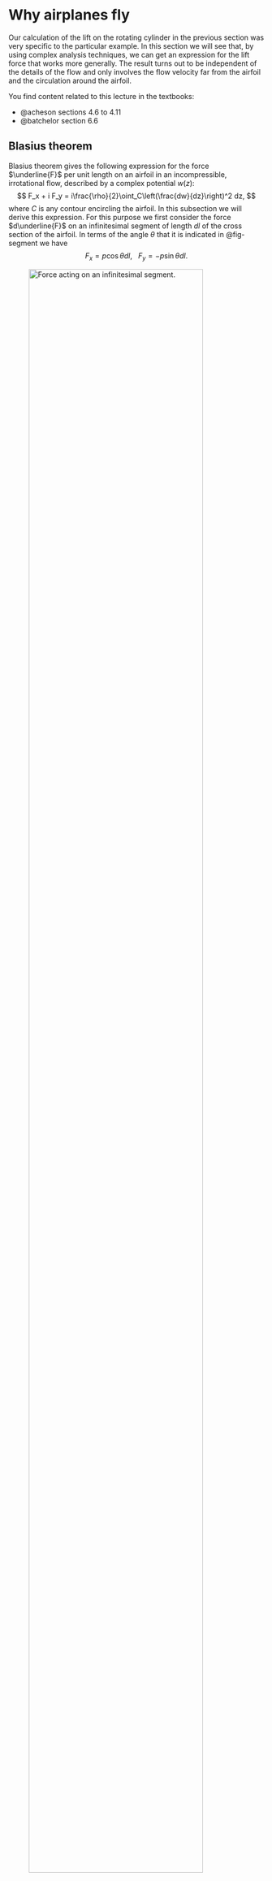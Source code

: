 # Why airplanes fly
Our calculation of the lift on the rotating cylinder in the previous section was very specific to the particular example.
In this section we will see that, by using complex analysis techniques, we can get an expression for the lift force that
works more generally. The result turns out to be independent of the details of the flow and only involves the flow velocity 
far from the airfoil and the circulation around the airfoil.

You find content related to this lecture in the textbooks:

- @acheson sections 4.6 to 4.11
- @batchelor section 6.6

## Blasius theorem
Blasius theorem gives the following expression for the force $\underline{F}$ per unit length on an airfoil in an incompressible,
irrotational flow, described by a complex potential $w(z)$:
$$
F_x + i F_y = i\frac{\rho}{2}\oint_C\left(\frac{dw}{dz}\right)^2 dz,
$$
where $C$ is any contour encircling the airfoil.
In this subsection we will derive this expression. For this purpose we first consider the force $d\underline{F}$ on an infinitesimal segment
 of length $dl$
of the cross section of the airfoil. In terms of the angle $\theta$ that it is indicated in @fig-segment we have
$$
F_x=p\cos\theta dl,~~~F_y=-p\sin\theta dl.
$$


![Force acting on an infinitesimal segment.](airfoil_segment.png){width=90% #fig-segment}

For the velocity components we have
$$
u_x=|u|\sin\theta,~~~u_y=|u|\cos\theta.
$$
We can relate that to the derivative of the complex potential,
$$
\frac{dw}{dz} = u_x-i u_y=|u|\left(\sin\theta-i\cos\theta\right)=-i|u|e^{i\theta},
$$
and thus
$$
|u|=ie^{-i\theta}\frac{dw}{dz}.
$$
This makes it easy to calculate
$$
u^2=-e^{-2i\theta}\left(\frac{dw}{dz}\right)^2.
$$
We can use this in Bernoulli's theorem for irrotational flow (in the absence of body forces) to find the pressure
$$
p =-\frac{\rho}{2}u^2+constant=\frac{\rho}{2}e^{-2i\theta}\left(\frac{dw}{dz}\right)^2+constant.
$$
The value of the constant is irrelevant because only pressure differences create forces. We get
$$\begin{split}
dF_x-idF_y&=p(\cos\theta+i\sin\theta)dl =p e^{i\theta}\,dl\\
&= \frac{\rho}{2}\left(\frac{dw}{dz}\right)^2e^{-i\theta}dl 
= \frac{\rho}{2}\left(\frac{dw}{dz}\right)^2(\cos\theta\,dl -i\sin\theta\,dl)\\
&=i\,\frac{\rho}{2}\left(\frac{dw}{dz}\right)^2dz
\end{split}$$
where we used that
$$
dx=-\sin\theta\,dl,~~~dy=-\cos\theta\,dl,~~~dz=dx+i\,dy.
$$
We can now integrate this along the airfoil to get the total force on the airfoil as
$$
F_x-iF_y=i\,\frac{\rho}{2}\oint_C\left(\frac{dw}{dz}\right)^2dz.
$$
Because we are integrating a holomorphic function, the result will be the same no matter which contour $C$ we
are using, as long as it encircles the airfoil once in a counterclockwise direction.
We have thus derived Blasius' theorem.


## Kutta-Joukowski lift theorem
We now simplify the expression for the force acting on an airfoil that we derived in the previous subsection even further
by considering the Laurent expansion
$$
\frac{dw}{dz}=a_0+\frac{a_1}{z}+\frac{a_2}{z^2}+\cdots.
$$
(You can find a discussion of Laurent expansions in Definition 6.5 of your lecture notes from `Functions of a complex argument')
We know that the velocity far away from the airfoil (which we will denote as $\underline{u}(\infty)$) has to be finite, and therefore
the Laurent expansion of $dw/dz$ can not have any terms with positive powers of $z$. Far away from the airfoil we have
$$
\lim_{|z|\to\infty}\frac{dw}{dz}= a_0=u_x(\infty)-i\,u_y(\infty).
$$
We also get the Laurent expansion
$$
\left(\frac{dw}{dz}\right)^2dz=a_0^2+\frac{2a_0a_1}{z}+\frac{a_1^2+2a_0a_2}{z^2}+\dots.
$$
Using this in Blasius theorem and using Cauchy's residue theorem gives us
$$
F_x-iF_y=i\,\frac{\rho}{2}\oint_C\left(\frac{dw}{dz}\right)^2dz=-2\pi\rho\, a_0\,a_1.
$$ {#eq-fxy}
We get $a_1$ from the contour integral of $dw/dz$:
$$\begin{split}
2\pi i a_1&=\oint_C\frac{dw}{dz}dz=\oint_C(u_x-i\,u_y)(dx+i\,dy)\\
&=\oint(u_xdx+u_ydy)+\oint_C(iu_xdy-iu_ydx)\\
&=\oint_C\underline{u}\cdot d\underline{x}+i\oint_C\nabla\psi\cdot d\underline{x}.
\end{split}$$
The second term vanishes. To see this consider integrating along the airfoil. Because the flow follows the surface of the airfoil,
this means that that surface is a streamline. Thus the streamfunction $\psi$ is constant along the contour, hence 
$\nabla\psi\cdot d\underline{x}=0$. The remaining first term is just the circulation $\Gamma$. Hence we have that
$$
a_1=\frac{\Gamma}{2\pi i}.
$$
Substituting our results for $a_0$ and $a_1$ into @eq-fxy  gives
$$
F_x-iF_y=i\rho(u_x(\infty)-i u_y(\infty))\Gamma,
$$
from which we can extract the real and imaginary parts to get our final result:
$$
F_x=\rho\,\Gamma u_y(\infty),~~~F_y=-\rho\,\Gamma u_x(\infty).
$$
As promised, the forces depend only on the circulation and the velocity far away from the airfoil.

Let us check that this reproduces the results from @sec-magnus on the Magnus effect.
There we had $u_y(\infty)=0$ and thus $F_x=0$. Thus there is no drag force. (In the real world of course there is drag,
which will be created by the turbulent wake behind the cylinder, but we are not modelling that.)
We also had $u_x(\infty)=a$ and $\Gamma=-2\pi b$ so that $F_y=2\pi\rho a b$, which reproduces the old result in @eq-magnus .


## Conformal mappings
We currently have a flow around a cylindrical airfoil. We want the flow around a less symmetrical shape that is rounded at the front but has a tip
at the end. This is illustrated in @fig-conformal. We are going to use a conformal mapping that maps from one to the other. 

![A conformal mapping $f$ from the region $D$ outside a disk $A$ to the region $\tilde{D}$ outside the cross section $\tilde{A}$ of an airfoil.](conformal.png){width=90% #fig-conformal}

Let $A$ be the cross section of a cylindrical airfoil, i.e., a closed disc, with radius $R$, centred at $z=-\lambda$. Let $\tilde{A}$ be the desired cross section of the airfoil.
Then $D=\mathbb{C}\setminus A$ and $\tilde{D}=\mathbb{C}\setminus \tilde{A}$ are the regions outside the airfoils. 

Let $f:D\to\tilde{D}$ be a holomorphic invertible function. View this as a map from the region in one complex plane to another, which we will
refer to as the $z$ plane and the $\tilde{z}$ plane respectively, where
 $\tilde{z}=f[z]=\tilde{x}+i\tilde{y}$. We want to know what happens to the fluid flow under this map.
 We introduce the complex potential on $\tilde{D}$ to be everywhere identical to the complex potential at the corresponding point in $D$, i.e.,
 $$
 \tilde{w}(\tilde{z})=w(z)=w(f^{-1}(\tilde{z})).
 $$
 This is a holomorphic function on $\tilde{D}$.
 It gives us the vector potential $\tilde{\phi}$ and the stream function $\tilde{\psi}$ on $\tilde{D}$ as usual:
  $$
 \tilde{w}(\tilde{z})=\tilde{\phi}(\tilde{x},\tilde{y})+i\tilde{\psi}(\tilde{x},\tilde{y}).
 $$
 Because the stream function $\tilde{\psi}(\tilde{z})$ on $\tilde{D}$ takes the same values as the original stream function $\psi$ on
 the corresponding point on $D$, the stream lines on $D$ get mapped by $f$ to streamlines on $\tilde{D}$.
 We can find the mapped velocity field on $\tilde{D}$ from the complex potential $\tilde{w}$ as
 $$
 \frac{d\tilde{w}}{d\tilde{z}}=\tilde{u}_x-i\tilde{u}_y=\frac{d}{d\tilde{z}}w\left(f^{-1}(\tilde{z})\right)=\frac{dw}{dz}\frac{df^{-1}(\tilde{z})}{d\tilde{z}}
 =\frac{dw/dz}{f'},
 $$ {#eq-uf}
 where we used that the derivative of the inverse function $f^{-1}$ is the reciprocal of the derivative of the function $f$.
 Thus we find that the components of the velocity field are simply rescaled by $f'$ at every point.
 
 We now consider how angles behave under the mapping $f$. See @fig-angles or a
 drawing illustrating the following discussion. We consider an infinitesimal
 line from some point $z_0$ to point $z_0+\delta z$ for some infinitesimally
 small $\delta z$. This gets mapped into a line from $\tilde{z}_0=f(z_0)$ to
$$\begin{split}
 \tilde{z}_0+\delta\tilde{z}&=f(z_0+\delta z)\\
 &=f(z_0)+\delta z\,f'(z_0)+\frac{(\delta z)^2}{2}f''(z_0)+\\
 &\qquad\cdots 
 +\frac{(\delta z)^n}{n!}f^{(n)}(z_0)+\cdots
\end{split}$$
 In the case where $f^{(n)}(z_0)=0$ for all $n<m$ and $f^{(m)}(z_0)\neq 0$ this gives
 $$
 \delta\tilde{z}=f(z_0+\delta z)=\frac{(\delta z)^m}{m!}f^{(m)}(z_0)+\text{ higher-order terms}.
 $$
 The higher-order terms can be neglected of infinitesimal $\delta z$. For the angle that the line segments make
 with the horizontal we find
 $$
 \operatorname{arg}(\delta \tilde{z})=m\,\operatorname{arg}(\delta z) + \operatorname{arg}(f^{(m)}(z_0)).
 $$
 
![A figure illustrating the change in angle under the holomorphic mapping $f$.](angles.png){width=90% #fig-angles}
 
 Let's now consider a second infinitesimal line element from $z_0$ to 
 $z_0+\delta z_2$, which gets mapped into a line from $\tilde{z}_0$ to $\tilde{z}_0+\delta\tilde{z}_2$ and
 consider the angle
 $$
 \theta = \operatorname{arg}(\delta z_2) - \operatorname{arg}(\delta z)
 $$
 between them. This gets mapped to
  $$
 \tilde{\theta} = \operatorname{arg}(\delta  \tilde{z}_2) - \operatorname{arg}(\delta  \tilde{z})
 =m\,\operatorname{arg}(\delta z_2) - m\,\operatorname{arg}(\delta z)=m\,\theta.
 $$ {#eq-mtheta}
 Thus the angle is multiplied by the integer $m$. But $f'(z)\neq 0$ for all $z$
 in $D$ because otherwise $f$ would not be invertible. Hence $m=1$ and all
 angles are preserved. This is why such mappings by holomorphic invertible
 functions are called __conformal mappings__.
 
## Joukouwski mapping

We want the airfoil to have a cusp at the trailing edge, see Figure
@fig-conformal. We will see soon why that is important. At the cusp the angle
between the upper and lower surfaces of the airfoil is $2\pi$. In the original
cylindrical airfoil the angle is everywhere equal to $\pi$. So we need to choose
a conformal map $f$ that, when extended to the surface of the airfoil, has a
vanishing derivative at the point $c=R-\lambda$ but a non-vanishing second
derivative,
$$
f'(c)=0~~~\text{ and }~~~f''(c)\neq 0,
$$ {#eq-fc1}
because then, according to @eq-mtheta , the angles at $z=c$ are doubled.

We also want the conformal mapping to not affect the flow far away from the airfoil. We know from @eq-uf  that the velocity is scaled by a factor of $f'$, so we 
need
$$
\lim_{|z|\to\infty}f'(z)=1.
$$ {#eq-fc2}

A function $f$ that satisfies the conditions @eq-fc1  and  \eqref{fc2} is
$$
f(z)=z-\frac{c^2}{z}.
$$
It is holomorphic on $D$ because the poles at $z=\pm c$ are not in $D$. The point $z=-c$ lies inside the airfoil and the point $z=c$ on its surface.

We now start with the flow around the cylinder discussed in the section on the Magnus effect, described by the complex potential
$$
w(z)=a\left(z+\frac{R^2}{z}\right)+ib\log z.
$$
We rotate everything by an angle $\alpha$ counterclockwise and shift the centre of the cylinder to the left by $\lambda$ . This is
achieved by replacing $z$ by $(z+\lambda)e^{-i\alpha}$. We also make the argument of the logarithm dimensionless by dividing by $R$,
see discussion in section @sec-units. This thus gives the flow on the left in @fig-jou. 

![The Joukowski mapping $f$ maps the flow around the cylinder to the flow around the airfoil.](joukowski.png){width=90% #fig-jou}

We set $b=-\Gamma/(2\pi R)$.
So we use
$$
w(z)=a\left((z+\lambda)e^{-i\alpha}+\frac{R^2}{z+\lambda}e^{i\alpha}\right)-\frac{i\Gamma}{2\pi R}\log\frac{z+\lambda}{R}.
$$
From the derivative of this complex potential
$$
\frac{dw}{dz}=a\left(e^{-i\alpha}-\dfrac{R^2}{(z+\lambda)^2}e^{i\alpha}\right)-\dfrac{i\Gamma}{2\pi}\dfrac{1}{z+\lambda}
$$
we see that far away we have constant flow at an angle $\alpha$ to the horizontal:
$$
\lim_{|z|\to\infty}\frac{dw}{dz}=a\,e^{-i\alpha}=a\cos\alpha-ia\sin\alpha=u_x(\infty)-iu_y(\infty).
$$
By calculating the contour integral over a contour surrounding the airfoil  using Cauchy's residue theorem we find
that the circulation is $\Gamma$.
$$
\oint_C\frac{dw}{dz}dz=2\pi i\left(-\dfrac{i\Gamma}{2\pi}\right)=\Gamma
$$

We can now use @eq-uf  to find the velocity field after applying the conformal mapping $f$:
 $$
 \frac{d\tilde{w}}{d\tilde{z}}=\frac{dw/dz}{f'}
 =\frac{a\left(e^{-i\alpha}-\dfrac{R^2}{(z+\lambda)^2}e^{i\alpha}\right)-\dfrac{i\Gamma}{2\pi}\dfrac{1}{z+\lambda}}
 {1-\dfrac{(R-\lambda)^2}{z^2}}.
 $$
We note that due to the zero of the denominator at $z=R-\lambda$ the velocity is infinite at that point unless the numerator
vanishes at that point, i.e., unless
$$
\Gamma = -4\pi a R\sin\alpha.
$$
The cusp at the rear of the airfoil forces the airflow to have this particular amount of circulation.

We can therefore now use the Kutta-Joukowski theorem to determine the lift force:
$$\begin{split}
F_x&=\rho\Gamma u_y(\infty)=4\pi\rho \,a^2\, R\sin\alpha(-\sin\alpha)\\
F_y&=-\rho\Gamma u_y(\infty)=4\pi\rho \,a^2\, R\sin\alpha(\cos\alpha)
\end{split}
$$

We used the fact that the mapping did not change the velocity far away and did not change the circulation
because $\tilde{w}(\tilde{z})=w(z)$ and thus
$$
\oint_C \frac{d\tilde{w}}{d\tilde{z}}d\tilde{z}=\oint_{f^{-1}(C)}\frac{dw}{dz}dz=\Gamma,
$$
due to the fact that the contour $f^{-1}(C)$ also surrounds the cylinder in the counterclockwise direction.

We have thus found that the lift force is acting at an angle $\alpha$ to the vertical and has a magnitude of
$$
4\pi\rho \,a^2\, R\sin\alpha.
$$
 
